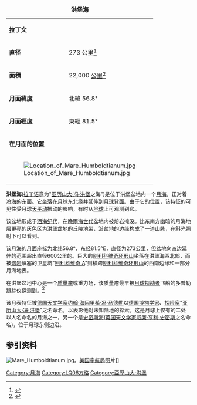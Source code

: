 {| border="1" cellspacing="0" cellpadding="2" align="right" style="margin-left:1em"
|+ '''洪堡海'''
|-
| '''拉丁文'''
| {{lang|la|Mare Humboldtianum}}
|-
| '''直径'''
| 273 公里<ref name=USGS>{{cite web |title=洪堡海 |publisher=USGS Astrogeology |work=Gazetteer of Planetary Nomenclature |url=http://planetarynames.wr.usgs.gov/Feature/3676 |accessdate=2015-05-19 |archive-date=2019-12-08 |archive-url=https://web.archive.org/web/20191208033542/https://planetarynames.wr.usgs.gov/Feature/3676 |dead-url=no }}</ref>
|-
| '''面積'''
| 22,000 [[平方公里|公里<sup>2</sup>]]
|-
| '''月面緯度'''
| 北緯 56.8°
|-
| '''月面經度'''
| 東經 81.5°
|-
| colspan="2" | '''在月面的位置'''
|-
| colspan="2" | [[Image:Location_of_Mare_Humboldtianum.jpg|center]]
|}
'''洪堡海'''([[拉丁语|拉丁语]]意为"[[亚历山大·冯·洪堡|亚历山大·冯·洪堡]]之海")是位于洪堡盆地内一个[[月海|月海]]，正对着[[冷海|冷海]]的东面。它坐落在[[月球|月球]]东北缘并延伸到[[月球背面|月球背面]]。由于它的位置，该特征的可见性受月球[[天平动|天平动]]振动的影响，有时从[[地球|地球]]上可观测到它。

该盆地形成于[[酒海纪|酒海纪]][[世_(地质学)|代]]，在[[晚雨海世|晚雨海世]][[世_(地质学)|代]]盆地内被熔岩掩没。比东南方幽暗的月海地层更亮的灰色区为洪堡盆地的丘陵地带，沿盆地的边缘构成了一道山脉，在斜光照射下可以看到。

该月海的[[月面座标|月面座标]]为北纬56.8°、东经81.5°E，直径为273公里，但盆地向四边延伸的范围超出直径600公里的。巨大的[[别利科维奇环形山|别利科维奇环形山]]坐落在洪堡海西北部，而被[[熔岩|熔岩]]填塞的卫星坑"[[别利科维奇环形山|别利科维奇 A]]"则横跨[[别利科维奇环形山|别利科维奇环形山]]的西南边缘和一部分月海地表。

在洪堡盆地中心是一个[[质量瘤|质量瘤]]或重力场，该质量瘤最早被[[月球探勘者|月球探勘者]]飞船的多普勒跟踪仪探测到。<ref>{{cite journal | doi = 10.1126/science.281.5382.1476 | title = 月球勘探者发现月亮的高重力场 | year = 1998 | author = A. S. Konopliv, A. B. Binder, L. L. Hood, A. B. Kucinskas, W. L. Sjogren, and J. G. Williams | journal = Science | volume =  281 | issue = 5382  | pages = 1476–1480 | pmid=9727968}}</ref>

该月表特征被[[德国|德国]][[天文学家|天文学家]][[约翰·海因里希·冯·马德勒|约翰·海因里希·冯·马德勒]]以[[德国|德国]][[博物学家|博物学家]]、[[探险家|探险家]]"[[亚历山大·冯·洪堡|亚历山大·冯·洪堡]]"之名命名，以表彰他对未知陆地的探索。这是月球上仅有的二处以人名命名的月海之一，另一个是[[史密斯海|史密斯海]]([[英国|英国]][[天文学家|天文学家]][[威廉·亨利·史密斯|威廉·亨利·史密斯]]之名命名)，位于月球东侧边沿。

==参引资料==
{{Reflist}}

[[Image:Mare_Humboldtianum.jpg|thumb]]。[[美国宇航局|美国宇航局]]图片]]

{{月海}}

[[Category:月海|Category:月海]]
[[Category:LQ06方格|Category:LQ06方格]]
[[Category:亞歷山大·洪堡|Category:亞歷山大·洪堡]]